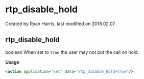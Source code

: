 
# rtp_disable_hold 

 Created by  Ryan Harris, last modified on 2018.02.07

## rtp_disable_hold

boolean When set to `true` the user may not put the call on hold.

**Usage**

```xml
<action application="set" data="rtp_disable_hold=true"/>
```


